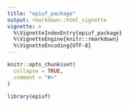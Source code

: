 ```yaml
---
title: "epiuf_package"
output: rmarkdown::html_vignette
vignette: >
  %\VignetteIndexEntry{epiuf_package}
  %\VignetteEngine{knitr::rmarkdown}
  %\VignetteEncoding{UTF-8}
---
```


```r
knitr::opts_chunk$set(
  collapse = TRUE,
  comment = "#>"
)
```

```r
library(epiuf)
```
